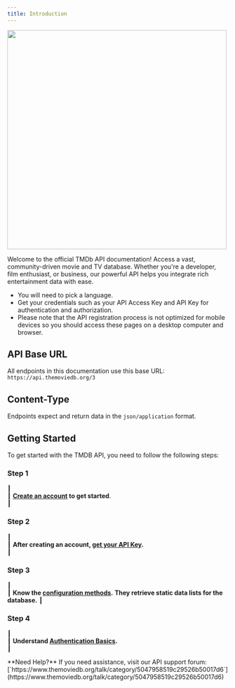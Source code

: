 ```yaml
---
title: Introduction
---
```


<img height="500" src="/images/imgh.png"/>

Welcome to the official TMDb API documentation! Access a vast, community-driven movie and TV database. Whether you're a developer, film enthusiast, or business, our powerful API helps you integrate rich entertainment data with ease.


- You will need to pick a language.
- Get your credentials such as your API Access Key and API Key for authentication and authorization.
- Please note that the API registration process is not optimized for mobile devices so you should access these pages on a desktop computer and browser.


## API Base URL

All endpoints in this documentation use this base URL:  
``https://api.themoviedb.org/3``

## Content-Type

Endpoints expect and return data in the `json/application` format.


## Getting Started

To get started with the TMDB API, you need to follow the following steps:


### Step 1  

┃  
┃ **[Create an account](https://www.themoviedb.org/signup) to get started**.   
┃ 

### Step 2  

┃  
┃ **After creating an account, [get your API Key](https://www.themoviedb.org/settings/api).**    
┃ 


### Step 3 

┃  
┃ **Know the [configuration methods](https://developer.themoviedb.org/reference/configuration-details).** **They retrieve static data lists for the database.**
┃ 


### Step 4  

┃  
┃ **Understand [Authentication Basics](https://developer.themoviedb.org/docs/authentication-application).**  
┃  


<Callout type="warning">
**Need Help?**  
If you need assistance, visit our API support forum:  
[`https://www.themoviedb.org/talk/category/5047958519c29526b50017d6`](https://www.themoviedb.org/talk/category/5047958519c29526b50017d6)
</Callout>


